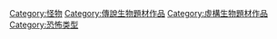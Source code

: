 [[Category:怪物|Category:怪物]]
[[Category:傳說生物題材作品|Category:傳說生物題材作品]]
[[Category:虛構生物題材作品|Category:虛構生物題材作品]]
[[Category:恐怖类型|Category:恐怖类型]]